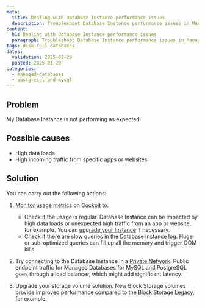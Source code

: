 ```yaml
---
meta:
  title: Dealing with Database Instance performance issues
  description: Troubleshoot Database Instance performance issues in Managed Databases for MySQL and PostgreSQL.
content:
  h1: Dealing with Database Instance performance issues
  paragraph: Troubleshoot Database Instance performance issues in Managed Databases for MySQL and PostgreSQL.
tags: disk-full databases
dates:
  validation: 2025-01-29
  posted: 2025-01-29
categories:
  - managed-databases
  - postgresql-and-mysql
---
```


## Problem

My Database Instance is not performing as expected.

## Possible causes

- High data loads
- High incoming traffic from specific apps or websites

## Solution

You can carry out the following actions:

1. [Monitor usage metrics on Cockpit](/managed-databases-for-postgresql-and-mysql/how-to/monitor-databases-cockpit) to:

    - Check if the usage is regular. Database Instance can be impacted by high data loads or unexpected high traffic from an app or website, for example. You can [upgrade your Instance](/managed-databases-for-postgresql-and-mysql/how-to/upgrade-a-database) if necessary.
    - Check if there are slow queries in the Database Instance log. Huge or sub-optimized queries can fill up all the memory and trigger OOM kills

2. Try connecting to the Database Instance in a [Private Network](/managed-databases-for-postgresql-and-mysql/how-to/connect-database-private-network). Public endpoint traffic for Managed Databases for MySQL and PostgreSQL goes through a load balancer, which might add significant latency.

3. Upgrade your storage volume solution. New Block Storage volumes provide improved performance compared to the Block Storage Legacy, for example.
